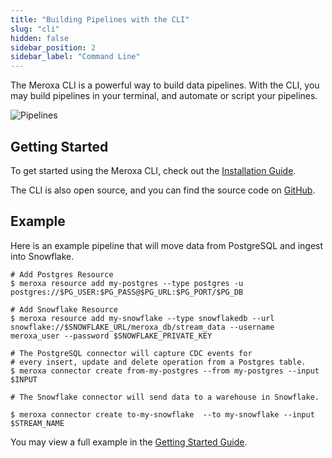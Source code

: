 ```yaml
---
title: "Building Pipelines with the CLI"
slug: "cli"
hidden: false
sidebar_position: 2
sidebar_label: "Command Line"
---
```


The Meroxa CLI is a powerful way to build data pipelines. With the CLI, you may build pipelines in your terminal, and automate or script your pipelines.

![Pipelines](/images/docs/introduction/building-pipelines/cli.png)

## Getting Started

To get started using the Meroxa CLI, check out the [Installation Guide](/cli/installation-guide).

The CLI is also open source, and you can find the source code on [GitHub](https://github.com/meroxa/cli).

## Example

Here is an example pipeline that will move data from PostgreSQL and ingest into Snowflake.

```shell
# Add Postgres Resource
$ meroxa resource add my-postgres --type postgres -u postgres://$PG_USER:$PG_PASS@$PG_URL:$PG_PORT/$PG_DB

# Add Snowflake Resource
$ meroxa resource add my-snowflake --type snowflakedb --url snowflake://$SNOWFLAKE_URL/meroxa_db/stream_data --username meroxa_user --password $SNOWFLAKE_PRIVATE_KEY

# The PostgreSQL connector will capture CDC events for 
# every insert, update and delete operation from a Postgres table.
$ meroxa connector create from-my-postgres --from my-postgres --input $INPUT

# The Snowflake connector will send data to a warehouse in Snowflake.

$ meroxa connector create to-my-snowflake  --to my-snowflake --input $STREAM_NAME
```

You may view a full example in the [Getting Started Guide](/getting-started).